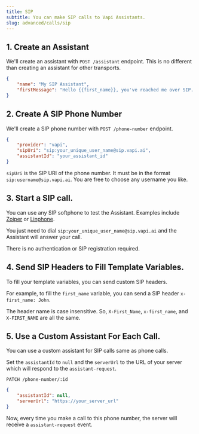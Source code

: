 ```yaml
---
title: SIP
subtitle: You can make SIP calls to Vapi Assistants.
slug: advanced/calls/sip
---
```


<Accordion title="1. Create an Assistant.">

## 1. Create an Assistant

We'll create an assistant with `POST /assistant` endpoint. This is no different than creating an assistant for other transports.

```json
{
	"name": "My SIP Assistant",
	"firstMessage": "Hello {{first_name}}, you've reached me over SIP. How can I help you today?"
}

```

</Accordion>

<Accordion title="2. Create a SIP Phone Number.">

## 2. Create A SIP Phone Number

We'll create a SIP phone number with `POST /phone-number` endpoint. 

```json
{
	"provider": "vapi",
	"sipUri": "sip:your_unique_user_name@sip.vapi.ai",
	"assistantId": "your_assistant_id"
}

```

`sipUri` is the SIP URI of the phone number. It must be in the format `sip:username@sip.vapi.ai`. You are free to choose any username you like.

</Accordion>



<Accordion title="3. Start a SIP call.">

## 3. Start a SIP call.

You can use any SIP softphone to test the Assistant. Examples include [Zoiper](https://www.zoiper.com/) or [Linphone](https://www.linphone.org/). 

You just need to dial `sip:your_unique_user_name@sip.vapi.ai` and the Assistant will answer your call. 

There is no authentication or SIP registration required.

</Accordion>

<Accordion title="4. Send SIP Headers to Fill Template Variables.">

## 4. Send SIP Headers to Fill Template Variables.

To fill your template variables, you can send custom SIP headers. 

For example, to fill the `first_name` variable, you can send a SIP header `x-first_name: John`. 

The header name is case insensitive. So, `X-First_Name`, `x-first_name`, and `X-FIRST_NAME` are all the same.

</Accordion>

<Accordion title="5. Use a Custom Assistant For Each Call.">

## 5. Use a Custom Assistant For Each Call.

You can use a custom assistant for SIP calls same as phone calls.

Set the `assistantId` to `null` and the `serverUrl` to the URL of your server which will respond to the `assistant-request`.

`PATCH /phone-number/:id`
```json
{
	"assistantId": null,
	"serverUrl": "https://your_server_url"
}
```

Now, every time you make a call to this phone number, the server will receive a `assistant-request` event.

</Accordion>

